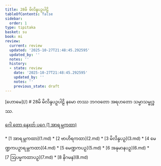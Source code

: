 ```yaml
---
title: 28မိ မိလိန္ဒပဉှပါဠိ
tableOfContents: false
sidebar:
  order: 1
type: tipitaka
basket: su
book: mi
review:
  current: review
  updated: '2025-10-27T21:48:45.292595'
  updated_by: ''
  notes: ''
  history:
  - state: review
    date: '2025-10-27T21:48:45.292595'
    updated_by: ''
    notes: ''
    previous_state: draft
---
```



<ReviewStatus review={frontmatter.review} showDetails={true} />

<HypothesisAnnotation frontmatter={frontmatter} />

<Paragraph type="center" book="mi">
[ဟောမေ](/)
</Paragraph>

<Paragraph type="center" book="mi">
# 28မိ မိလိန္ဒပဉှပါဠိ
</Paragraph>

<Paragraph number="1" type="center" book="mi">
နမော တဿ ဘဂဝတော အရဟတော သမ္မာသမ္ဗုဒ္ဓဿ.

[ဂေါ တော နေxတ် ပဂေ (1 အာရမ္ဘကထာ)](1.md)



</Paragraph>

<TableOfContents book="mi" section="28">
* [1 အာရမ္ဘကထာ](1.md)
* [2 ဗာဟိရကထာ](2.md)
* [3 မိလိန္ဒပဉှ](3.md)
* [4 မေဏ္ဍကပဉှာရမ္ဘကထာ](4.md)
* [5 မေဏ္ဍကပဉှ](5.md)
* [6 အနုမာနပဉှ](6.md)
* [7 ဩပမ္မကထာပဉှ](7.md)
* [8 နိဂမန](8.md)
</TableOfContents>